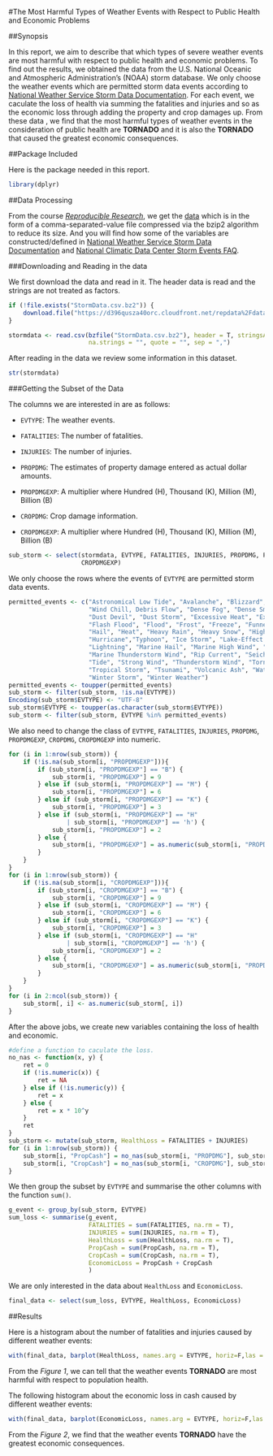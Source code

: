 #The Most Harmful Types of Weather Events with Respect to Public Health and Economic Problems

##Synopsis

In this report, we aim to describe that which types of severe weather events are most harmful with respect to public health and economic problems. To find out the results, we obtained the data from the U.S. National Oceanic and Atmospheric Administration's (NOAA) storm database. We only choose the weather events which are permitted storm data events according to [National Weather Service Storm Data Documentation](https://d396qusza40orc.cloudfront.net/repdata%2Fpeer2_doc%2Fpd01016005curr.pdf). For each event, we caculate the loss of health via summing the fatalities and injuries and so as the economic loss through adding the property and crop damages up. From these data , we find that the most harmful types of weather events in the consideration of public health are **TORNADO** and it is also the **TORNADO** that caused the greatest economic consequences.

##Package Included

Here is the package needed in this report.

```r
library(dplyr)
```

##Data Processing

From the course [*Reproducible Research*](https://class.coursera.org/repdata-014), we get the [data](https://d396qusza40orc.cloudfront.net/repdata%2Fdata%2FStormData.csv.bz2) which is in the form of a comma-separated-value file compressed via the bzip2 algorithm to reduce its size. And you will find how some of the variables are constructed/defined in [National Weather Service Storm Data Documentation](https://d396qusza40orc.cloudfront.net/repdata%2Fpeer2_doc%2Fpd01016005curr.pdf) and [National Climatic Data Center Storm Events FAQ](https://d396qusza40orc.cloudfront.net/repdata%2Fpeer2_doc%2FNCDC%20Storm%20Events-FAQ%20Page.pdf).

###Downloading and Reading in the data

We first download the data and read in it. The header data is read and the strings are not treated as factors.

```r
if (!file.exists("StormData.csv.bz2")) {
    download.file("https://d396qusza40orc.cloudfront.net/repdata%2Fdata%2FStormData.csv.bz2", "StormData.csv.bz2")
}

stormdata <- read.csv(bzfile("StormData.csv.bz2"), header = T, stringsAsFactors = F, 
                      na.strings = "", quote = "", sep = ",")
```

After reading in the data we review some information in this dataset.

```r
str(stormdata)
```

###Getting the Subset of the Data

The columns we are interested in are as follows:

-   `EVTYPE`: The weather events.

-   `FATALITIES`: The number of fatalities.

-   `INJURIES`: The number of injuries.

-   `PROPDMG`: The estimates of property damage entered as actual dollar amounts.

-   `PROPDMGEXP`: A multiplier where Hundred (H), Thousand (K), Million (M), Billion (B)

-   `CROPDMG`: Crop damage information.

-   `CROPDMGEXP`: A multiplier where Hundred (H), Thousand (K), Million (M), Billion (B)

```r
sub_storm <- select(stormdata, EVTYPE, FATALITIES, INJURIES, PROPDMG, PROPDMGEXP, CROPDMG,
                    CROPDMGEXP)

```

We only choose the rows where the events of `EVTYPE` are permitted storm data events.
```r
permitted_events <- c("Astronomical Low Tide", "Avalanche", "Blizzard", "Coastal Flood", "Cold",
                      "Wind Chill, Debris Flow", "Dense Fog", "Dense Smoke", "Drought", 
                      "Dust Devil", "Dust Storm", "Excessive Heat", "Extreme Cold", "Wind Chill",
                      "Flash Flood", "Flood", "Frost", "Freeze", "Funnel Cloud", "Freezing Fog",
                      "Hail", "Heat", "Heavy Rain", "Heavy Snow", "High Surf", "High Wind",
                      "Hurricane","Typhoon", "Ice Storm", "Lake-Effect Snow", "Lakeshore Flood",
                      "Lightning", "Marine Hail", "Marine High Wind", "Marine Strong Wind", 
                      "Marine Thunderstorm Wind", "Rip Current", "Seiche, Sleet", "Storm Surge",
                      "Tide", "Strong Wind", "Thunderstorm Wind", "Tornado", "Tropical Depression",
                      "Tropical Storm", "Tsunami", "Volcanic Ash", "Waterspout", "Wildfire", 
                      "Winter Storm", "Winter Weather")
permitted_events <- toupper(permitted_events)
sub_storm <- filter(sub_storm, !is.na(EVTYPE))
Encoding(sub_storm$EVTYPE) <- "UTF-8"
sub_storm$EVTYPE <- toupper(as.character(sub_storm$EVTYPE))
sub_storm <- filter(sub_storm, EVTYPE %in% permitted_events)
```

We also need to change the class of `EVTYPE`, `FATALITIES`, `INJURIES`, `PROPDMG`, `PROPDMGEXP`, `CROPDMG`, `CROPDMGEXP` into numeric.

```r
for (i in 1:nrow(sub_storm)) {
    if (!is.na(sub_storm[i, "PROPDMGEXP"])){
        if (sub_storm[i, "PROPDMGEXP"] == "B") {
            sub_storm[i, "PROPDMGEXP"] = 9
        } else if (sub_storm[i, "PROPDMGEXP"] == "M") {
            sub_storm[i, "PROPDMGEXP"] = 6
        } else if (sub_storm[i, "PROPDMGEXP"] == "K") {
            sub_storm[i, "PROPDMGEXP"] = 3
        } else if (sub_storm[i, "PROPDMGEXP"] == "H" 
                | sub_storm[i, "PROPDMGEXP"] == 'h') {
            sub_storm[i, "PROPDMGEXP"] = 2
        } else {
            sub_storm[i, "PROPDMGEXP"] = as.numeric(sub_storm[i, "PROPDMGEXP"])
        }
    }    
}
for (i in 1:nrow(sub_storm)) {
    if (!is.na(sub_storm[i, "CROPDMGEXP"])){
        if (sub_storm[i, "CROPDMGEXP"] == "B") {
            sub_storm[i, "CROPDMGEXP"] = 9
        } else if (sub_storm[i, "CROPDMGEXP"] == "M") {
            sub_storm[i, "CROPDMGEXP"] = 6
        } else if (sub_storm[i, "CROPDMGEXP"] == "K") {
            sub_storm[i, "CROPDMGEXP"] = 3
        } else if (sub_storm[i, "CROPDMGEXP"] == "H" 
                | sub_storm[i, "CROPDMGEXP"] == 'h') {
            sub_storm[i, "CROPDMGEXP"] = 2
        } else {
            sub_storm[i, "CROPDMGEXP"] = as.numeric(sub_storm[i, "PROPDMGEXP"])
        }
    }    
}
for (i in 2:ncol(sub_storm)) {
    sub_storm[, i] <- as.numeric(sub_storm[, i])
}
```

After the above jobs, we create new variables containing the loss of health and economic. 
```r

#define a function to caculate the loss.
no_nas <- function(x, y) {
    ret = 0
    if (!is.numeric(x)) {
        ret = NA
    } else if (!is.numeric(y)) {
        ret = x
    } else {
        ret = x * 10^y
    }
    ret
}
sub_storm <- mutate(sub_storm, HealthLoss = FATALITIES + INJURIES)
for (i in 1:nrow(sub_storm)) {
    sub_storm[i, "PropCash"] = no_nas(sub_storm[i, "PROPDMG"], sub_storm[i, "PROPDMGEXP"])
    sub_storm[i, "CropCash"] = no_nas(sub_storm[i, "CROPDMG"], sub_storm[i, "CROPDMGEXP"])
}

```

We then group the subset by `EVTYPE` and summarise the other columns with the function `sum()`. 

```r
g_event <- group_by(sub_storm, EVTYPE)
sum_loss <- summarise(g_event,
                      FATALITIES = sum(FATALITIES, na.rm = T), 
                      INJURIES = sum(INJURIES, na.rm = T), 
                      HealthLoss = sum(HealthLoss, na.rm = T),
                      PropCash = sum(PropCash, na.rm = T), 
                      CropCash = sum(CropCash, na.rm = T), 
                      EconomicLoss = PropCash + CropCash
                      )
```

We are only interested in the data about `HealthLoss` and `EconomicLoss`.

```r
final_data <- select(sum_loss, EVTYPE, HealthLoss, EconomicLoss)
```

##Results

Here is a histogram about the number of fatalities and injuries caused by different weather events:

```r
with(final_data, barplot(HealthLoss, names.arg = EVTYPE, horiz=F,las = 2, cex.axis = 0.8, cex.names = 0.8, ylab = "Number of Fatalities and Injuries", main = "Figure 1: The Number of Fatalities and Injuries Caused by Different Weather Events"))
```

From the *Figure 1*, we can tell that the weather events **TORNADO** are most harmful with respect to population health.

The following histogram about the economic loss in cash caused by different weather events:

```r
with(final_data, barplot(EconomicLoss, names.arg = EVTYPE, horiz=F,las = 2, cex.axis = 0.8, cex.names = 0.8, ylab = "Economic Loss in Cash", main = "Figure 2: The Economic Loss in Cash Caused by Different Weather Events"))
```

From the *Figure 2*, we find that the weather events **TORNADO** have the greatest economic consequences.
